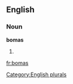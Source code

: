 
==English==

===Noun===
'''bomas'''

# {{plural of|[[boma]]}}

[[Category:English plurals]]

[[fr:bomas]]